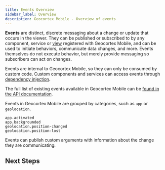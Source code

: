```yaml
---
title: Events Overview
sidebar_label: Overview
description: Geocortex Mobile - Overview of events
---
```



**Events** are distinct, discrete messaging about a change or update that occurs in the viewer. They can be published or subscribed to by any component, service or [view](sdk-components-reference.mdx#xaml-view) registered with Geocortex Mobile, and can be used to initiate behaviors, communicate data changes, and more. Events themselves do not execute behavior, but merely provide messaging so subscribers can act on changes.

Events are internal to Geocortex Mobile, so they can only be consumed by custom code. Custom components and services can access events through [dependency injection](sdk-dependency-injection.mdx).

The full list of existing events available in Geocortex Mobile can be [found in the API documentation](api-commands-operations-events.mdx#events).

Events in Geocortex Mobile are grouped by categories, such as `app` or `geolocation`.

```
app.activated
app.backgrounded
geolocation.position-changed
geolocation.position-lost
```

Events can publish custom arguments with information about the change they are communicating.

## Next Steps

<UseCaseContainer>
    <UseCaseCard
        title="Check out the Event Reference"
        description="Take a deep dive into events in the Geocortex Mobile SDK"
        link="sdk-events-reference"
    />
    <UseCaseCard
        title="Events API"
        description="Check out the full list of Events available in Geocortex Mobile"
        link="api-commands-operations-events#events"
    />
</UseCaseContainer>
